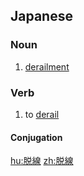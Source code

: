 {{also|脫線|脱线}}
==Japanese==
{{ja-kanjitab|だつ|k1=だっ|せん|yomi=o}}

===Noun===
{{ja-noun|だっせん|kyu=脫線}}

# [[derailment]]

===Verb===
{{ja-verb-suru|だっせん|kyu=脫線}}

# to [[derail]]

====Conjugation====
{{ja-suru|だっせん}}

[[hu:脱線]]
[[zh:脱線]]